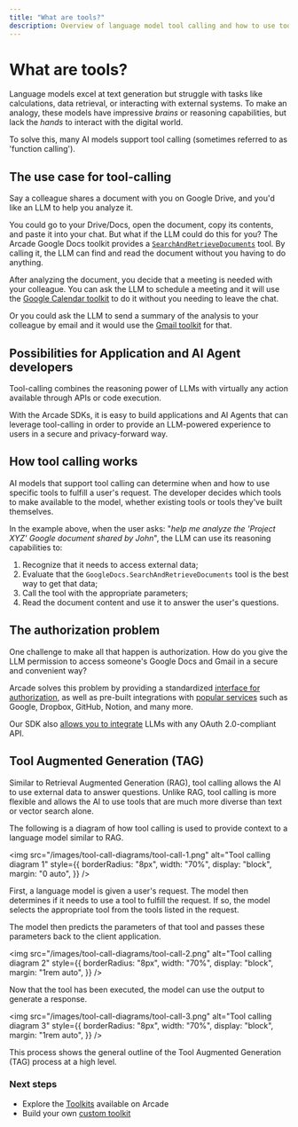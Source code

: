 ```yaml
---
title: "What are tools?"
description: Overview of language model tool calling and how to use tools with Arcade
---
```


# What are tools?

Language models excel at text generation but struggle with tasks like calculations, data retrieval, or interacting with external systems. To make an analogy, these models have impressive _brains_ or reasoning capabilities, but lack the _hands_ to interact with the digital world.

To solve this, many AI models support tool calling (sometimes referred to as 'function calling').

## The use case for tool-calling

Say a colleague shares a document with you on Google Drive, and you'd like an LLM to help you analyze it.

You could go to your Drive/Docs, open the document, copy its contents, and paste it into your chat. But what if the LLM could do this for you? The Arcade Google Docs toolkit provides a [`SearchAndRetrieveDocuments`](/toolkits/productivity/google-docs#googledrivesearchandretrievedocuments) tool. By calling it, the LLM can find and read the document without you having to do anything.

After analyzing the document, you decide that a meeting is needed with your colleague. You can ask the LLM to schedule a meeting and it will use the [Google Calendar toolkit](/toolkits/productivity/google-calendar) to do it without you needing to leave the chat.

Or you could ask the LLM to send a summary of the analysis to your colleague by email and it would use the [Gmail toolkit](/toolkits/productivity/gmail) for that.

## Possibilities for Application and AI Agent developers

Tool-calling combines the reasoning power of LLMs with virtually any action available through APIs or code execution.

With the Arcade SDKs, it is easy to build applications and AI Agents that can leverage tool-calling in order to provide an LLM-powered experience to users in a secure and privacy-forward way.

## How tool calling works

AI models that support tool calling can determine when and how to use specific tools to fulfill a user's request. The developer decides which tools to make available to the model, whether existing tools or tools they've built themselves.

In the example above, when the user asks: "_help me analyze the 'Project XYZ' Google document shared by John_", the LLM can use its reasoning capabilities to:

1. Recognize that it needs to access external data;
1. Evaluate that the `GoogleDocs.SearchAndRetrieveDocuments` tool is the best way to get that data;
1. Call the tool with the appropriate parameters;
1. Read the document content and use it to answer the user's questions.

## The authorization problem

One challenge to make all that happen is authorization. How do you give the LLM permission to access someone's Google Docs and Gmail in a secure and convenient way?

Arcade solves this problem by providing a standardized [interface for authorization](/home/auth/how-arcade-helps), as well as pre-built integrations with [popular services](/home/auth-providers) such as Google, Dropbox, GitHub, Notion, and many more.

Our SDK also [allows you to integrate](/home/auth-providers/oauth2) LLMs with any OAuth 2.0-compliant API.

## Tool Augmented Generation (TAG)

Similar to Retrieval Augmented Generation (RAG), tool calling allows the AI to use external data to answer questions. Unlike RAG, tool calling is more flexible and allows the AI to use tools that are much more diverse than text or vector search alone.

The following is a diagram of how tool calling is used to provide context to a language model similar to RAG.

<img
  src="/images/tool-call-diagrams/tool-call-1.png"
  alt="Tool calling diagram 1"
  style={{
    borderRadius: "8px",
    width: "70%",
    display: "block",
    margin: "0 auto",
  }}
/>

First, a language model is given a user's request. The model then determines if it needs to use a tool to fulfill the request. If so, the model selects the appropriate tool from the tools listed in the request.

The model then predicts the parameters of that tool and passes these parameters back to the client application.

<img
  src="/images/tool-call-diagrams/tool-call-2.png"
  alt="Tool calling diagram 2"
  style={{
    borderRadius: "8px",
    width: "70%",
    display: "block",
    margin: "1rem auto",
  }}
/>

Now that the tool has been executed, the model can use the output to generate a response.

<img
  src="/images/tool-call-diagrams/tool-call-3.png"
  alt="Tool calling diagram 3"
  style={{
    borderRadius: "8px",
    width: "70%",
    display: "block",
    margin: "1rem auto",
  }}
/>

This process shows the general outline of the Tool Augmented Generation (TAG) process at a high level.

### Next steps

- Explore the [Toolkits](/toolkits) available on Arcade
- Build your own [custom toolkit](/home/build-tools/create-a-toolkit)
